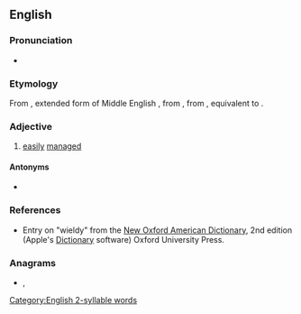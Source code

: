 ==English==

===Pronunciation===
* {{a|RP}} {{IPA|[ˈwɪəldɪ]|lang=en}}

{{rfap|lang=en}}

[[Category:English 2-syllable words]]

===Etymology===
From {{etyl|enm|en}} {{m|enm|weldy}}, extended form of Middle English {{m|enm|welde}}, from {{etyl|ang|en}} {{m|ang|wylde||dominant, controlling}}, from {{etyl|gem-pro|en}} {{m|gem-pro|*waldiz||manageable}}, equivalent to {{suffix|wield|y|lang=en}}.

===Adjective===
{{en-adj|er}}

# [[easily]] [[manage]]d

====Antonyms====
* {{l|en|unwieldy}}

===References===
* Entry on "wieldy" from the [[w:New Oxford American Dictionary|New Oxford American Dictionary]], 2nd edition (Apple's [[w:Dictionary (software)|Dictionary]] software) Oxford University Press.

===Anagrams===
* {{l|en|dewily}}, {{l|en|widely}}